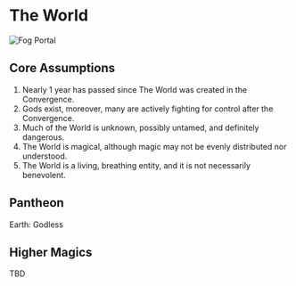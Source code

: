 # The World

![Fog Portal](/scenes/fog-portal.png)

## Core Assumptions

1. Nearly 1 year has passed since The World was created in the Convergence.
2. Gods exist, moreover, many are actively fighting for control after the Convergence.
3. Much of the World is unknown, possibly untamed, and definitely dangerous.
4. The World is magical, although magic may not be evenly distributed nor understood.
5. The World is a living, breathing entity, and it is not necessarily benevolent.

## Pantheon

Earth: Godless

## Higher Magics

TBD
